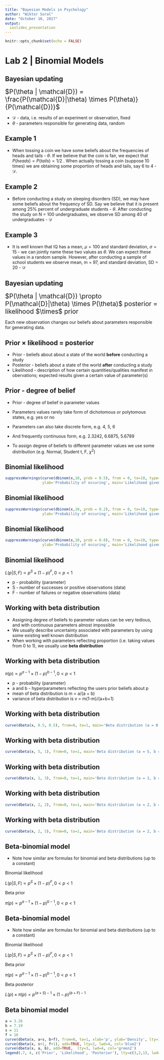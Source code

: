 ```yaml
---
title: "Bayesian Models in Psychology"
author: "Wiktor Soral"
date: "October 10, 2017"
output:
  ioslides_presentation
---
```


```r
knitr::opts_chunk$set(echo = FALSE)
```

# Lab 2 | Binomial Models

## Bayesian updating {.flexbox .vcenter}

<div class="centered" style="font-size: 150%;>

Bayes theorem

$P(B | A) = \frac{P(A | B) \times P(B)}{P(A)}$

</div>

## Bayesian updating {.flexbox .vcenter}

<div style="font-size: 150%;>

$P(\theta | \mathcal{D}) = \frac{P(\mathcal{D}|\theta) \times P(\theta)}{P(\mathcal{D})}$

</div>

- $\mathcal{D}$ - data, i.e. results of an experiment or observation, fixed
- $\theta$ - parameters responsible for generating data, random

## Example 1

- When tossing a coin we have some beliefs about the frequencies of heads and tails - $\theta$. If we believe that the coin is fair, we expect that $P(heads) = P(tails) = 1/2$ . When actually tossing a coin (suppose 10 times) we are obtaining some proportion of heads and tails, say 6 to 4 - $\mathcal{D}$.

## Example 2

- Before conducting a study on sleeping disorders (SD), we may have some beliefs about the frequency of SD. Say we believe that it is present among 25% percent of undergraduate students - $\theta$. After conducting the study on N = 100 undergraduates, we observe SD among 40 of undergraduates - $\mathcal{D}$

## Example 3

- It is well known that IQ has a mean, $\mu = 100$ and standard deviation, $\sigma = 15$ - we can jointly name these two values as $\theta$. We can expect these values in a random sample. However, after conducting a sample of school students we observe mean, m = 97, and standard deviation, SD = 20 - $\mathcal{D}$

## Bayesian updating {.flexbox .vcenter}

<div style="font-size: 150%;>

$P(\theta | \mathcal{D}) = \frac{P(\mathcal{D}|\theta) \times P(\theta)}{P(\mathcal{D})}$

</div>

- $\mathcal{D}$ - data, i.e. results of an experiment or observation, fixed
- $\theta$ - parameters responsible for generating data, random

## Bayesian updating {.flexbox .vcenter}

<div style="font-size: 150%;>

$P(\theta | \mathcal{D}) \propto P(\mathcal{D}|\theta) \times P(\theta)$

<span class="red2">posterior</span> = <span class="blue2">likelihood</span> $\times$ <span class="green2">prior</span>
</div>


Each new observation changes our beliefs about parameters responsible for generating data.

## Prior $\times$ likelihood = posterior

- <span class="green2">Prior</span> - beliefs about about a state of the world **before** conducting a study
- <span class="red2">Posterior</span> - beliefs about a state of the world **after** conducting a study
- <span class="blue2">Likelihood</span> - description of how certain quantities/qualities manifest in obervations; expected results given a certain value of parameter(s)

## Prior - degree of belief

- <span class="green2">Prior</span> - degree of belief in parameter values
- Parameters values rarely take form of dichotomous or polytomous states, e.g. yes or no
- Parameters can also take discrete form, e.g. 4, 5, 6
- And frequently continuous form, e.g. 2.3242, 6.6875, 5.6789

- To assign degree of beliefs to different parameter values we use some distribution (e.g. Normal, Student t, F, $\chi^2$)

## Binomial likelihood


```r
suppressWarnings(curve(dbinom(x,10, prob = 0.5), from = 0, to=10, type='h', lwd=2, xlab='Possible results',
                 ylab='Probability of occuring', main='Likelihood given p = 0.5'))
```

## Binomial likelihood


```r
suppressWarnings(curve(dbinom(x,10, prob = 0.2), from = 0, to=10, type='h', lwd=2, xlab='Possible results',
                 ylab='Probability of occuring', main='Likelihood given p = 0.2'))
```


## Binomial likelihood

```r
suppressWarnings(curve(dbinom(x,10, prob = 0.8), from = 0, to=10, type='h', lwd=2, xlab='Possible results',
                 ylab='Probability of occuring', main='Likelihood given p = 0.8'))
```


## Binomial likelihood {.flexbox .vcenter}

$L(p | S,F) \propto p^S \times (1-p)^F, 0 < p < 1$

- p - probability (parameter)
- S - number of successes or positive observations (data)
- F - number of failures or negative observations (data)


## Working with beta distribution

- Assigning degree of beliefs to parameter values can be very tedious, and with continuous parameters almost impossible
- We usually describe uncertainty associated with parameters by using some existing well known distribution
- When working with parameters reflecting proportion (i.e. taking values from 0 to 1), we usually use **beta distribution**

## Working with beta distribution {.flexbox .vcenter}

$\pi(p) \propto p^{a-1} \times (1-p)^{b-1}, 0 < p < 1$

- p - probability (parameter)
- a and b - hyperparameters reflecting the users prior beliefs about p
- mean of beta distribution is m = a/(a + b)
- variance of beta distribution is v = m(1-m)/(a+b+1)


## Working with beta distribution

```r
curve(dbeta(x, 0.5, 0.5), from=0, to=1, main='Beta distribution (a = 0.5, b = 0.5)', xlab='proportion', ylab='')
```

## Working with beta distribution

```r
curve(dbeta(x, 5, 1), from=0, to=1, main='Beta distribution (a = 5, b = 1)', xlab='proportion', ylab='')
```

## Working with beta distribution

```r
curve(dbeta(x, 1, 3), from=0, to=1, main='Beta distribution (a = 1, b = 3)', xlab='proportion', ylab='')
```



## Working with beta distribution

```r
curve(dbeta(x, 2, 2), from=0, to=1, main='Beta distribution (a = 2, b = 2)', xlab='proportion', ylab='')
```


## Working with beta distribution

```r
curve(dbeta(x, 2, 5), from=0, to=1, main='Beta distribution (a = 2, b = 5)', xlab='proportion', ylab='')
```


## Beta-binomial model

- Note how similar are formulas for binomial and beta distributions (up to a constant)

<span class="blue2">Binomial likelihood</span>

$L(p | S, F) \propto p^S \times (1-p)^F, 0 < p < 1$

<span class="green2">Beta prior</span>

$\pi(p) \propto p^{a-1} \times (1-p)^{b-1}, 0 < p < 1$


## Beta-binomial model

- Note how similar are formulas for binomial and beta distributions (up to a constant)

<span class="blue2">Binomial likelihood</span>

$L(p | S,F) \propto p^S \times (1-p)^F, 0 < p < 1$

<span class="green2">Beta prior</span>

$\pi(p) \propto p^{a-1} \times (1-p)^{b-1}, 0 < p < 1$

<span class="red2">Beta posterior</span>

$L(p) \times \pi(p) = p^{(a+S)-1} \times (1-p)^{(b+F)-1}$


## Beta binomial model

```r
a = 3.26
b = 7.19
s = 11
f = 16
curve(dbeta(x, a+s, b+f), from=0, to=1, xlab='p', ylab='Density', lty=1, lwd=4, col='red2')
curve(dbeta(x, s+1, f+1), add=TRUE, lty=2, lwd=4, col='blue2')
curve(dbeta(x, a, b), add=TRUE,  lty=3, lwd=4, col='green2')
legend(.7, 4, c('Prior', 'Likelihood', 'Posterior'), lty=c(3,2,1), lwd=c(3,3,3), col=c('green2','blue2','red2'))
```

